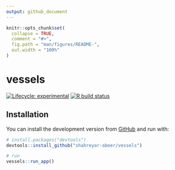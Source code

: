 ```yaml
---
output: github_document
---
```


<!-- README.md is generated from README.Rmd. Please edit that file -->

```r
knitr::opts_chunk$set(
  collapse = TRUE,
  comment = "#>",
  fig.path = "man/figures/README-",
  out.width = "100%"
)
```

# vessels

<!-- badges: start -->
[![Lifecycle: experimental](https://img.shields.io/badge/lifecycle-experimental-orange.svg)](https://www.tidyverse.org/lifecycle/#experimental)
[![R build status](https://github.com/shahreyar-abeer/vessels/workflows/R-CMD-check/badge.svg)](https://github.com/shahreyar-abeer/vessels/actions)
<!-- badges: end -->


## Installation


You can install the development version from [GitHub](https://github.com/) and run with:

``` r
# install.packages("devtools")
devtools::install_github("shahreyar-abeer/vessels")

# run
vessels::run_app()
```

